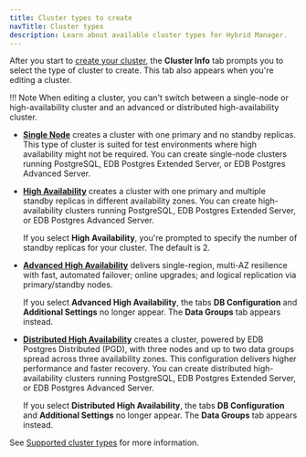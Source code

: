 ```yaml
---
title: Cluster types to create
navTitle: Cluster types
description: Learn about available cluster types for Hybrid Manager.
---
```


After you start to [create your cluster](..), the **Cluster Info** tab prompts you to select the type of cluster to create. This tab also appears when you're editing a cluster.

!!! Note
    When editing a cluster, you can't switch between a single-node or high-availability cluster and an advanced or distributed high-availability cluster.

-   [**Single Node**](../../../overview/database_types/single_node.mdx) creates a cluster with one primary and no standby replicas. This type of cluster is suited for test environments where high availability might not be required. You can create single-node clusters running PostgreSQL, EDB Postgres Extended Server, or EDB Postgres Advanced Server.

-   [**High Availability**](../../../overview/database_types/primary_standby_highavailability.mdx) creates a cluster with one primary and multiple standby replicas in different availability zones. You can create high-availability clusters running PostgreSQL, EDB Postgres Extended Server, or EDB Postgres Advanced Server.

    If you select **High Availability**, you're prompted to specify the number of standby replicas for your cluster. The default is 2. 

-   [**Advanced High Availability**](../../../overview/database_types/advanced_highavailability.mdx) delivers single-region, multi-AZ resilience with fast, automated failover; online upgrades; and logical replication via primary/standby nodes.

    If you select **Advanced High Availability**, the tabs **DB Configuration** and **Additional Settings** no longer appear. The **Data Groups** tab appears instead. 

-   [**Distributed High Availability**](../../../overview/database_types/distributed_highavailability.mdx) creates a cluster, powered by EDB Postgres Distributed (PGD), with three nodes and up to two data groups spread across three availability zones. This configuration delivers higher performance and faster recovery. You can create distributed high-availability clusters running PostgreSQL, EDB Postgres Extended Server, or EDB Postgres Advanced Server.

    If you select **Distributed High Availability**, the tabs **DB Configuration** and **Additional Settings** no longer appear. The **Data Groups** tab appears instead.

See [Supported cluster types](../../../overview/database_types) for more information.
